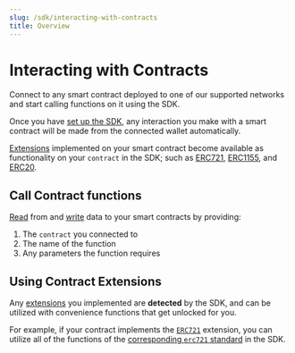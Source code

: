 ```yaml
---
slug: /sdk/interacting-with-contracts
title: Overview
---
```



# Interacting with Contracts

<div className="heroGrid">
  
<div>

Connect to any smart contract deployed to one of our
supported networks and start calling functions on it using the SDK.

Once you have [set up the SDK](/sdk/set-up-the-sdk/frontend), any interaction
you make with a smart contract will be made from the connected wallet automatically.

[Extensions](/contractkit/extensions) implemented on your smart contract become
available as functionality on your `contract` in the SDK; such as
[ERC721](/sdk/interacting-with-contracts/erc721),
[ERC1155](/sdk/interacting-with-contracts/erc1155), and
[ERC20](/sdk/interacting-with-contracts/erc20).

<div className="row" style={{ marginBottom: 24 }}>
  <div className="col col--12" style={{ padding: 8 }}>
    <QuickstartCard
      name="Connect to a Contract"
      link="/sdk/interacting-with-contracts/custom-contracts/getting-a-contract"
      image="/assets/icons/sdks.png"
    />
  </div>
</div>

</div>

<div className="heroGridImageContainer">
  <ThemedImage
    sources={{
      light: "/assets/sdk.png",
      dark: "/assets/sdk.png",
    }}
    className="heroGridImage"
    alt="thirdweb dashboard"
  />
</div>

</div>

## Call Contract functions

[Read](/sdk/interacting-with-contracts/custom-contracts/using-contracts#read-contract-data) from
and [write](/sdk/interacting-with-contracts/custom-contracts/using-contracts#write-transactions)
data to your smart contracts by providing:

1. The `contract` you connected to
2. The name of the function
3. Any parameters the function requires

<div className="row" style={{ marginBottom: 24 }}>
  <div className="col col--12" style={{ padding: 8 }}>
    <QuickstartCard
      name="Calling Contract Functions"
      link="/sdk/interacting-with-contracts/custom-contracts/using-contracts"
      image="/assets/icons/sdks.png"
    />
  </div>
</div>

## Using Contract Extensions

Any [extensions](/contractkit/extensions) you implemented are **detected** by the SDK,
and can be utilized with convenience functions that get unlocked for you.

For example, if your contract implements the [`ERC721`](/contractkit/erc721) extension,
you can utilize all of the functions of the [corresponding `erc721` standard](/sdk/interacting-with-contracts/erc721)
in the SDK.

<div className="row" style={{ marginBottom: 24 }}>
  <div className="col col--4" style={{ padding: 8 }}>
    <QuickstartCard
      name="ERC721 Extensions"
      link="/sdk/interacting-with-contracts/erc721"
      image="/assets/icons/nft.png"
    />
  </div>
  <div className="col col--4" style={{ padding: 8 }}>
    <QuickstartCard
      name="ERC1155 Extensions"
      link="/sdk/interacting-with-contracts/erc1155"
      image="/assets/icons/edition.png"
    />
  </div>
  <div className="col col--4" style={{ padding: 8 }}>
    <QuickstartCard
      name="ERC20 Extensions"
      link="/sdk/interacting-with-contracts/erc20"
      image="/assets/icons/token.png"
    />
  </div>
</div>
